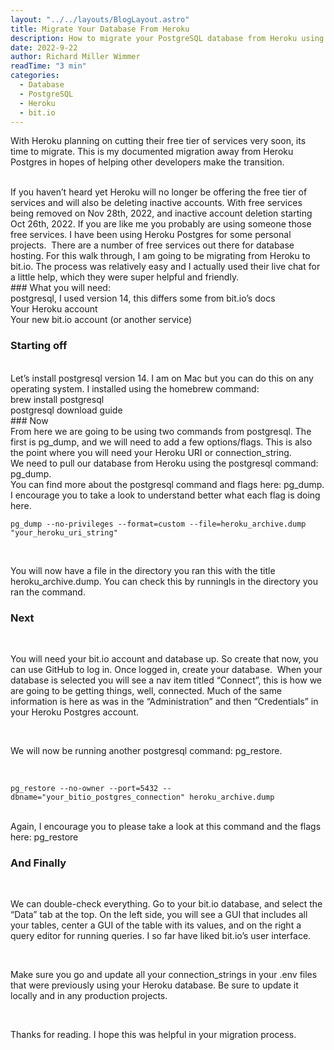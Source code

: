 ```yaml
---
layout: "../../layouts/BlogLayout.astro"
title: Migrate Your Database From Heroku
description: How to migrate your PostgreSQL database from Heroku using postgresql cli and bit.io.
date: 2022-9-22
author: Richard Miller Wimmer
readTime: "3 min"
categories:
  - Database
  - PostgreSQL
  - Heroku
  - bit.io
---
```


With Heroku planning on cutting their free tier of services very soon, its time to migrate. This is my documented migration away from Heroku Postgres in hopes of helping other developers make the transition.

<br />
If you haven’t heard yet Heroku will no longer be offering the free tier of services
and will also be deleting inactive accounts. With free services being removed on
Nov 28th, 2022, and inactive account deletion starting Oct 26th, 2022. If you are
like me you probably are using someone those free services. I have been using Heroku
Postgres for some personal projects.  There are a number of free services out there
for database hosting. For this walk through, I am going to be migrating from Heroku
to bit.io. The process was relatively easy and I actually used their live chat for
a little help, which they were super helpful and friendly.

<br />
### What you will need: 
<br />
postgresql, I used version 14, this differs some from bit.io’s docs
<br />
Your Heroku account
<br />
Your new bit.io account (or another service)

### Starting off

<br />
Let’s install postgresql version 14. I am on Mac but you can do this on any operating
system. I installed using the homebrew command:
<br />
brew install postgresql
<br />
postgresql download guide
<br />
### Now
<br />
From here we are going to be using two commands from postgresql. The first is pg_dump,
and we will need to add a few options/flags. This is also the point where you will
need your Heroku URI or connection_string.
<br />
We need to pull our database from Heroku using the postgresql command: pg_dump.
<br />
You can find more about the postgresql command and flags here: pg_dump. I encourage
you to take a look to understand better what each flag is doing here.
<br />

`pg_dump --no-privileges --format=custom --file=heroku_archive.dump "your_heroku_uri_string"`

<br />

You will now have a file in the directory you ran this with the title heroku_archive.dump. You can check this by runningls in the directory you ran the command.

### Next

<br />

You will need your bit.io account and database up. So create that now, you can use GitHub to log in. Once logged in, create your database.  When your database is selected you will see a nav item titled “Connect”, this is how we are going to be getting things, well, connected. Much of the same information is here as was in the “Administration” and then “Credentials” in your Heroku Postgres account.

<br />

We will now be running another postgresql command: pg_restore.

<br />

`pg_restore --no-owner --port=5432 --dbname="your_bitio_postgres_connection" heroku_archive.dump`

<br />
Again, I encourage you to please take a look at this command and the flags here:
pg_restore 
<br />

### And Finally

<br />

We can double-check everything. Go to your bit.io database, and select the “Data” tab at the top. On the left side, you will see a GUI that includes all your tables, center a GUI of the table with its values, and on the right a query editor for running queries. I so far have liked bit.io’s user interface.

<br />

Make sure you go and update all your connection_strings in your .env files that were previously using your Heroku database. Be sure to update it locally and in any production projects.

<br />

Thanks for reading. I hope this was helpful in your migration process.
